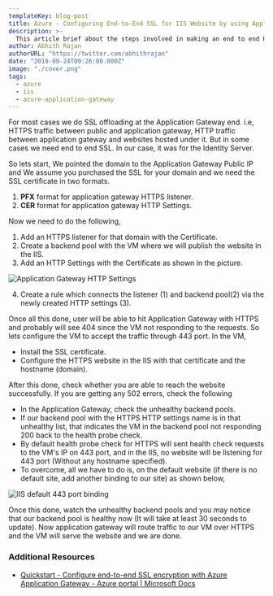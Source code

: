 ```yaml
---
templateKey: blog-post
title: Azure - Configuring End-to-End SSL for IIS Website by using Application Gateway
description: >-
  This article brief about the steps involved in making an end to end HTTPS website which hosted in a VM IIS, in Azure and the traffic need to be routed via Application Gateway.
author: Abhith Rajan
authorURL: "https://twitter.com/abhithrajan"
date: "2019-09-24T09:26:00.000Z"
image: "./cover.png"
tags:
  - azure
  - iis
  - azure-application-gateway
---
```


For most cases we do SSL offloading at the Application Gateway end. i.e, HTTPS traffic between public and application gateway, HTTP traffic between application gateway and websites hosted under it. But in some cases we need end to end SSL. In our case, it was for the Identity Server.

So lets start, We pointed the domain to the Application Gateway Public IP and We assume you purchased the SSL for your domain and we need the SSL certificate in two formats.

1. **PFX** format for application gateway HTTPS listener.
2. **CER** format for application gateway HTTP Settings.

Now we need to do the following,

1. Add an HTTPS listener for that domain with the Certificate.
2. Create a backend pool with the VM where we will publish the website in the IIS.
3. Add an HTTP Settings with the Certificate as shown in the picture.

![Application Gateway HTTP Settings](../../static/img/blog/azure-configuring-end-to-end-ssl-for-iis-website-by-using-application-gateway/application-gateway-http-settings.png)

4. Create a rule which connects the listener (1) and backend pool(2) via the newly created HTTP settings (3).

Once all this done, user will be able to hit Application Gateway with HTTPS and probably will see 404 since the VM not responding to the requests. So lets configure the VM to accept the traffic through 443 port. In the VM,

- Install the SSL certificate.
- Configure the HTTPS website in the IIS with that certificate and the hostname (domain).

After this done, check whether you are able to reach the website successfully. If you are getting any 502 errors, check the following

- In the Application Gateway, check the unhealthy backend pools.
- If our backend pool with the HTTPS HTTP settings name is in that unhealthy list, that indicates the VM in the backend pool not responding 200 back to the health probe check.
- By default health probe check for HTTPS will sent health check requests to the VM's IP on 443 port, and in the IIS, no website will be listening for 443 port (Without any hostname specified).
- To overcome, all we have to do is, on the default website (if there is no default site, add another binding to our site) as shown below,

![IIS default 443 port binding](../../static/img/blog/azure-configuring-end-to-end-ssl-for-iis-website-by-using-application-gateway/iis-https-default.png)

Once this done, watch the unhealthy backend pools and you may notice that our backend pool is healthy now (It will take at least 30 seconds to update). Now application gateway will route traffic to our VM over HTTPS and the VM will serve the website and we are done.

### Additional Resources

- [Quickstart - Configure end-to-end SSL encryption with Azure Application Gateway - Azure portal | Microsoft Docs](https://docs.microsoft.com/en-us/azure/application-gateway/end-to-end-ssl-portal)
